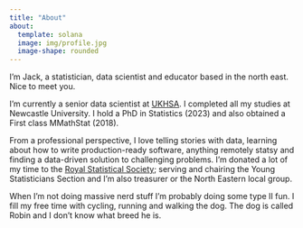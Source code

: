 ```yaml
---
title: "About"
about:
  template: solana
  image: img/profile.jpg
  image-shape: rounded
---
```


I'm  Jack, a statistician, data scientist and educator based in the north east. Nice to meet you.

I'm currently a senior data scientist at [UKHSA](https://www.gov.uk/government/organisations/uk-health-security-agency). I completed all my studies at Newcastle University. I hold a PhD in Statistics (2023) and also obtained a First class MMathStat (2018).

From a professional perspective, I love telling stories with data, learning about how to write production-ready software, anything remotely statsy and finding a data-driven solution to challenging problems. I'm donated a lot of my time to the [Royal Statistical Society](rss.org.uk); serving and chairing the Young Statisticians Section and I'm also treasurer or the North Eastern local group.

When I'm not doing massive nerd stuff I'm probably doing some type II fun. I fill my free time with cycling, running and walking the dog. The dog is called Robin and I don't know what breed he is.

